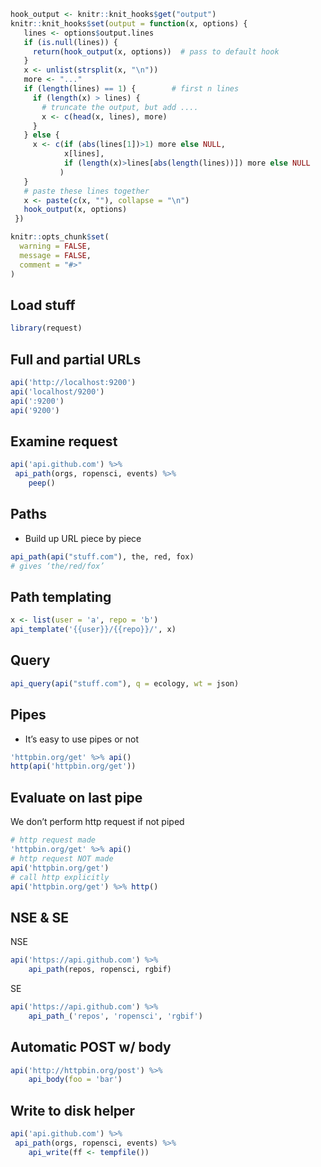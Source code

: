 ```r
hook_output <- knitr::knit_hooks$get("output")
knitr::knit_hooks$set(output = function(x, options) {
   lines <- options$output.lines
   if (is.null(lines)) {
     return(hook_output(x, options))  # pass to default hook
   }
   x <- unlist(strsplit(x, "\n"))
   more <- "..."
   if (length(lines) == 1) {        # first n lines
     if (length(x) > lines) {
       # truncate the output, but add ....
       x <- c(head(x, lines), more)
     }
   } else {
     x <- c(if (abs(lines[1])>1) more else NULL,
            x[lines],
            if (length(x)>lines[abs(length(lines))]) more else NULL
           )
   }
   # paste these lines together
   x <- paste(c(x, ""), collapse = "\n")
   hook_output(x, options)
 })

knitr::opts_chunk$set(
  warning = FALSE,
  message = FALSE,
  comment = "#>"
)
```


## Load stuff

```r
library(request)
```

## Full and partial URLs

```r
api('http://localhost:9200')
api('localhost/9200')
api(':9200')
api('9200')
```

## Examine request

```r
api('api.github.com') %>%
 api_path(orgs, ropensci, events) %>%
    peep()
```


## Paths

- Build up URL piece by piece

```r
api_path(api("stuff.com"), the, red, fox)
# gives ‘the/red/fox’
```

## Path templating

```r
x <- list(user = 'a', repo = 'b')
api_template('{{user}}/{{repo}}/', x)
```

## Query

```r
api_query(api("stuff.com"), q = ecology, wt = json)
```

## Pipes

 - It’s easy to use pipes or not

```r
'httpbin.org/get' %>% api()
http(api('httpbin.org/get'))
```

## Evaluate on last pipe

We don’t perform http request if not piped

```r
# http request made
'httpbin.org/get' %>% api()
# http request NOT made
api('httpbin.org/get')
# call http explicitly
api('httpbin.org/get') %>% http()
```

## NSE & SE

NSE

```r
api('https://api.github.com') %>%
    api_path(repos, ropensci, rgbif)
```

SE

```r
api('https://api.github.com') %>%
    api_path_('repos', 'ropensci', 'rgbif')
```

## Automatic POST w/ body

```r
api('http://httpbin.org/post') %>%
    api_body(foo = 'bar')
```

## Write to disk helper

```r
api('api.github.com') %>%
 api_path(orgs, ropensci, events) %>%
    api_write(ff <- tempfile())
```

